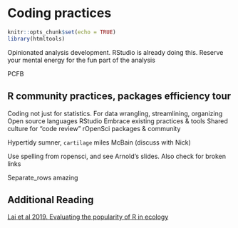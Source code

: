 # Coding practices {#coding} 

```r
knitr::opts_chunk$set(echo = TRUE)
library(htmltools)
```


Opinionated analysis development. RStudio is already doing this. Reserve your mental energy for the fun part of the analysis

PCFB

## R community practices, packages efficiency tour

Coding not just for statistics. For data wrangling, streamlining, organizing
Open source languages
RStudio
Embrace existing practices & tools
Shared culture for “code review”
rOpenSci packages & community

Hypertidy sumner, `cartilage` miles McBain (discuss with Nick)

Use spelling from ropensci, and see Arnold's slides. Also check for broken links

Separate_rows amazing

## Additional Reading

[Lai et al 2019. Evaluating the popularity of R in ecology](https://esajournals.onlinelibrary.wiley.com/doi/full/10.1002/ecs2.2567)
